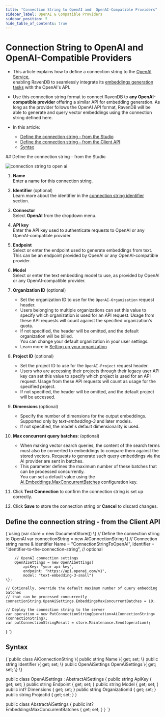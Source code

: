 ---
title: "Connection String to OpenAI and  OpenAI-Compatible Providers"
sidebar_label: OpenAI & Compatible Providers
sidebar_position: 5
hide_table_of_contents: true
---




# Connection String to OpenAI and  OpenAI-Compatible Providers
<LanguageSwitcher supportedLanguages={supportedLanguages} />
<LanguageContent language="csharp">

<Admonition type="note" title="Note">

* This article explains how to define a connection string to the [OpenAI Service](https://platform.openai.com/docs/guides/embeddings),  
  enabling RavenDB to seamlessly integrate its [embeddings generation tasks](../../ai-integration/generating-embeddings/overview.mdx) with the OpenAI's API.

* Use this connection string format to connect RavenDB to **any OpenAI-compatible provider** offering a similar API for embedding generation.
  As long as the provider follows the OpenAI API format, RavenDB will be able to generate and query vector embeddings using the connection string defined here.

* In this article:
  * [Define the connection string - from the Studio](../../ai-integration/connection-strings/open-ai.mdx#define-the-connection-string---from-the-studio)
  * [Define the connection string - from the Client API](../../ai-integration/connection-strings/open-ai.mdx#define-the-connection-string---from-the-client-api)
  * [Syntax](../../ai-integration/connection-strings/open-ai.mdx#syntax) 
    
</Admonition>
## Define the connection string - from the Studio

![connection string to open ai](./assets/open-ai.png)

1. **Name**  
   Enter a name for this connection string.

2. **Identifier** (optional)  
   Learn more about the identifier in the [connection string identifier](../../ai-integration/connection-strings/connection-strings-overview.mdx#the-connection-string-identifier) section.

3. **Connector**  
   Select **OpenAI** from the dropdown menu.

4. **API key**  
   Enter the API key used to authenticate requests to OpenAI or any OpenAI-compatible provider.

5. **Endpoint**  
   Select or enter the endpoint used to generate embeddings from text.  
   This can be an endpoint provided by OpenAI or any OpenAI-compatible provider.

6. **Model**  
   Select or enter the text embedding model to use, as provided by OpenAI or any OpenAI-compatible provider.

7. **Organization ID** (optional)  
   * Set the organization ID to use for the `OpenAI-Organization` request header.
   * Users belonging to multiple organizations can set this value to specify which organization is used for an API request. 
     Usage from these API requests will count against the specified organization's quota.
   * If not specified, the header will be omitted, and the default organization will be billed.  
     You can change your default organization in your user settings.  
   * Learn more in [Setting up your organization](https://platform.openai.com/docs/guides/production-best-practices/setting-up-your-organization#setting-up-your-organization)

8. **Project ID** (optional)  
   * Set the project ID to use for the `OpenAI-Project` request header.  
   * Users who are accessing their projects through their legacy user API key can set this value to specify which project is used for an API request.
     Usage from these API requests will count as usage for the specified project.
   * If not specified, the header will be omitted, and the default project will be accessed.
 
9. **Dimensions** (optional)  
   * Specify the number of dimensions for the output embeddings.  
     Supported only by _text-embedding-3_ and later models.
   * If not specified, the model's default dimensionality is used.

10. **Max concurrent query batches**: (optional)
    * When making vector search queries, the content of the search terms must also be converted to embeddings to compare them against the stored vectors.
      Requests to generate such query embeddings via the AI provider are sent in batches.
    * This parameter defines the maximum number of these batches that can be processed concurrently.  
      You can set a default value using the [Ai.Embeddings.MaxConcurrentBatches](../../server/configuration/ai-integration-configuration.mdx#aiembeddingsmaxconcurrentbatches) configuration key.

11. Click **Test Connection** to confirm the connection string is set up correctly.

12. Click **Save** to store the connection string or **Cancel** to discard changes.



## Define the connection string - from the Client API

<TabItem value="create_connection_string_open_ai" label="create_connection_string_open_ai">
<CodeBlock language="csharp">
{`using (var store = new DocumentStore())
\{
    // Define the connection string to OpenAI
    var connectionString = new AiConnectionString
    \{
        // Connection string name & identifier
        Name = "ConnectionStringToOpenAI", 
        Identifier = "identifier-to-the-connection-string", // optional
        
        // OpenAI connection settings
        OpenAiSettings = new OpenAiSettings(
            apiKey: "your-api-key",
            endpoint: "https://api.openai.com/v1",
            model: "text-embedding-3-small")
    \};
    
    // Optionally, override the default maximum number of query embedding batches
    // that can be processed concurrently 
    connectionString.OpenAiSettings.EmbeddingsMaxConcurrentBatches = 10;
    
    // Deploy the connection string to the server
    var operation = new PutConnectionStringOperation<AiConnectionString>(connectionString);
    var putConnectionStringResult = store.Maintenance.Send(operation);
\}
`}
</CodeBlock>
</TabItem>



## Syntax

<TabItem value="open_ai_settings" label="open_ai_settings">
<CodeBlock language="csharp">
{`public class AiConnectionString
\{
    public string Name \{ get; set; \}
    public string Identifier \{ get; set; \}
    public OpenAiSettings OpenAiSettings \{ get; set; \}
\}

public class OpenAiSettings : AbstractAiSettings
\{
    public string ApiKey \{ get; set; \}
    public string Endpoint \{ get; set; \}
    public string Model \{ get; set; \}
    public int? Dimensions \{ get; set; \}
    public string OrganizationId \{ get; set; \}
    public string ProjectId \{ get; set; \}
\}

public class AbstractAiSettings
\{
    public int? EmbeddingsMaxConcurrentBatches \{ get; set; \}
\}
`}
</CodeBlock>
</TabItem>




</LanguageContent>

<!---
### Vector Search
- [RavenDB as a vector database](../../ai-integration/vector-search/ravendb-as-vector-database)
- [Vector search using a static index](../../ai-integration/vector-search/vector-search-using-static-index)
- [Vector search using a dynamic query](../../ai-integration/vector-search/vector-search-using-dynamic-query)

### Embeddings Generation
- [Generating embeddings - overview](../../ai-integration/generating-embeddings/overview)
- [Embeddings generation task](../../ai-integration/generating-embeddings/embeddings-generation-task)

### AI Connection Strings
- [Connection strings - overview](../../ai-integration/connection-strings/connection-strings-overview)


-->